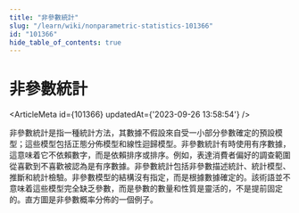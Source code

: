 ```yaml
---
title: "非參數統計"
slug: "/learn/wiki/nonparametric-statistics-101366"
id: "101366"
hide_table_of_contents: true
---
```



# 非參數統計

<ArticleMeta id={101366} updatedAt={'2023-09-26 13:58:54'} />
<div className='border-solid border-b border-t-0 my-4 border-[var(--ifm-color-gray-300)]' />

非參數統計是指一種統計方法，其數據不假設來自受一小部分參數確定的預設模型；這些模型包括正態分佈模型和線性迴歸模型。非參數統計有時使用有序數據，這意味着它不依賴數字，而是依賴排序或排序。例如，表達消費者偏好的調查範圍從喜歡到不喜歡被認為是有序數據。非參數統計包括非參數描述統計、統計模型、推斷和統計檢驗。非參數模型的結構沒有指定，而是根據數據確定的。該術語並不意味着這些模型完全缺乏參數，而是參數的數量和性質是靈活的，不是提前固定的。直方圖是非參數概率分佈的一個例子。
